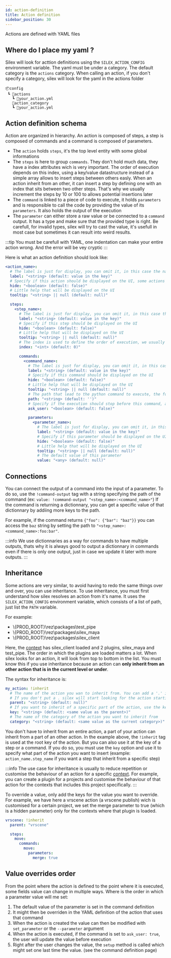 ```yaml
---
id: action-definition
title: Action definition
sidebar_position: 30
---
```



Actions are defined with YAML files

## Where do I place my yaml ?

Silex will look for acttion definitions using the `SILEX_ACTION_CONFIG` environment variable.
The yaml must be under a category. The default category is the `actions` category. When calling an action, if you don't
specify a category, silex will look for the yaml in the actions folder

```
📦config
 ┗ 📂actions
   ┗ 📜your_action.yml
   📂action_category
   ┗ 📜your_action.yml
```

## Action definition schema

Action are organized in hierarchy. An action is composed of steps, a step is composed of commands and a command is composed of parameters.

- The ``action`` holds ``steps``, it's the top level entity with some global informations
- The ``steps`` is here to group ``commands``. They don't hold much data, they have a index attributes wich is very important. The order of execution depends on this index, using a key/value datastructure instead of a simple array allows to insert steps between others easly. When an action inherit from an other, it can insert a step by defining one with an index that sits between two other steps. That's why we usually increment the steps by 10 or 100 to allows potential insertions later
- The ``command`` is linked to a piece of code to execute, it holds ``parameters`` and is responsible to call the code by providing the value of its ``parameters``. It also holds the output of the execution
- The ``parameter`` can either store a raw value or be connected to a ``command`` output. It has a type and make sure that the provided type is right. Be carefull, for invalid types, silex will try to cast the value, it's usefull in most case but sometimes it can result into weird results.

:::tip
You must be carefull with YAML, one indentation can make your entire action wrong. And the error will be vey cryptic
:::

Here is what an action definition should look like:

```yml
<action_name>:
  # The label is just for display, you can omit it, in this case the name will be used (the key if this action)
  label: "<string> (default: value in the key)"
  # Specify if this action should be displayed on the UI, some actions don't need to have an interface with a pop up
  hide: "<boolean> (default: false)"
  # Little help that will be displayed on the UI
  tooltip: "<string> || null (default: null)"

  steps:
    <step_name>:
      # The label is just for display, you can omit it, in this case the name will be used (the key if this step)
      label: "<string> (default: value in the key)"
      # Specify if this step should be displayed on the UI
      hide: "<boolean> (default: false)"
      # Little help that will be displayed on the UI
      tooltip: "<string> || null (default: null)"
      # The index is used to define the order of execution, we usually increment 10 by 10 to be able to insert steps later if an other action inherit from this one
      index: "<int> (default: 0)"

      commands:
        <command_name>:
          # The label is just for display, you can omit it, in this case the name will be used (the key if this command)
          label: "<string> (default: value in the key)"
          # Specify if this command should be displayed on the UI
          hide: "<boolean> (default: false)"
          # Little help that will be displayed on the UI
          tooltip: "<string> || null (default: null)"
          # The path that lead to the python command to execute, the format is like a regular python import (ex: 'silex_plugin.commands.my_command.MyCommand'). See the Command definition page for more informations, see the command definition page)
          path: "<string> (default: '')"
          # Specify if the execution should stop before this command, and prompt the user for any parameter modifications
          ask_user: "<boolean> (default: false)"

          parameters:
            <parameter_name>:
              # The label is just for display, you can omit it, in this case the name will be used (the key if this parameter)
              label: "<string> (default: value in the key)"
              # Specify if this parameter should be displayed on the UI
              hide: "<boolean> (default: false)"
              # Little help that will be displayed on the UI
              tooltip: "<string> || null (default: null)"
              # The default value of this parameter
              value: "<any> (default: null)"
```

## Connections

You can connect the output of a command into the input of a parameter. To do so, use the `!command-output` tag
with a string specifying the path of the command (ex: `value: !command-output "<step_name>:<command_name>"`)
If the command is returning a dictionnary, you can get a specific value of that dictionnary by addiing more keys to the path.

For example, if the command returns `{"foo": {"bar": "baz"}}` you can access the `baz` string by setting the path to `"<step_name>:<command_name>:foo:bar"`.

:::info
We use dictionnaries as a way for commands to have multiple outputs, thats why it is always good to output a dictionnary in commands even if there
is only one output, just in case we update it later with more outputs.
:::

## Inheritance

Some actions are very similar, to avoid having to redo the same things over and over, you can use inheritance. To use inheritance, you must first understand how silex
resolves an action from it's name. It uses the `SILEX_ACTION_CONFIG` environment variable, which consists of a list of path, just list the `PATH` variable.

For example:

- <span>\\{PROD_ROOT}\rez\packages\test_pipe</span>
- <span>\\{PROD_ROOT}\rez\packages\silex_maya</span>
- <span>\\{PROD_ROOT}\rez\packages\silex_client</span>

Here, the [context](./context.md) has silex_client loaded and 2 plugins, silex_maya and test_pipe. The order in which the plugins are loaded matters a lot. When silex looks for an action, it will look
from top to bottom in the list. You must know this if you use inheritance because an action can **only inherit from an other action that is in the current level or under**.

The syntax for inheritance is:

```yml
my_action: !inherit
  # The name of the action you wan to inherit from. You can add a '.' in front of the name if you want silex to start looking for actions at the current level
  # If you don't put a . silex will start looking for the action starting at the level under the current one.
  parent: "<string> (default: null)"
  # If you want to inherit of a specific part of the action, use the key to specify it
  key: "<string> (default: <same value as the parent>)"
  # The name of the category of the action you want to inherit from
  category: "<string> (default: <same value as the current category>)"
```

You don't have to inherit from an entire action, a part of your action can inherit from a part of an other action.
In the example above, the `!inherit` tag is used at the root key of the action. But you can also use it at the key of a step or a command.
If you do so, you must use the `key` option and use it to specify what part of the action you want to insert
(example: `action_name.step_name` if you want a step that inherit from a specific step)

:::info
The use case for inheritance is usually to reduce repetition or customise the behaviour of an action for a specific [context](./context.md). For example,
you can create a plugin for a projects and customise the behaviour of that action for the contexts that includes this project specifically.
:::

To override a value, only add the keys for the value you want to override. For example, we have here a vrscene action (a vrscene publish)
wich is customised for a certain project, we set the merge parameter to true (which is a hidden parameter) only for the contexts where that
plugin is loaded.

```yml
vrscene: !inherit
  parent: "vrscene"

  steps:
    move:
      commands:
        move:
          parameters:
            merge: true
```

## Value overrides order

From the point where the action is defined to the point where it is executed, some fields value can change in multiple ways. Where is the order in which a parameter value will me set:

1. The default value of the parameter is set in the command definition
2. It might then be overriden in the YAML definition of the action that uses that command
3. When the action is created the value can then be modified with `set_parameter` or the `--parameter` argument
4. When the action is executed, if the command is set to `ask_user: true`, the user will update the value before execution
5. Right after the user changes the value, the `setup` method is called which might set one last time the value. (see the command definition page)
